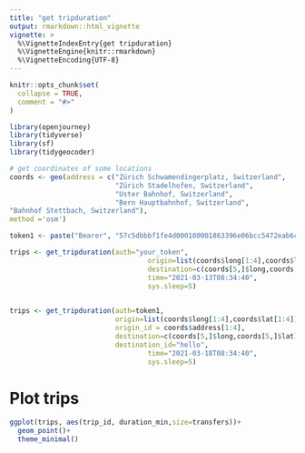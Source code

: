 ```yaml
---
title: "get tripduration"
output: rmarkdown::html_vignette
vignette: >
  %\VignetteIndexEntry{get tripduration}
  %\VignetteEngine{knitr::rmarkdown}
  %\VignetteEncoding{UTF-8}
---
```

```r
knitr::opts_chunk$set(
  collapse = TRUE,
  comment = "#>"
)
```

```r
library(openjourney)
library(tidyverse)
library(sf)
library(tidygeocoder)
```

```r
# get coordinates of some locations
coords <- geo(address = c("Zürich Schwamendingerplatz, Switzerland",
                          "Zürich Stadelhofen, Switzerland",
                          "Uster Bahnhof, Switzerland",
                          "Bern Hauptbahnhof, Switzerland",
"Bahnhof Stettbach, Switzerland"),
method ='osm')

token1 <- paste("Bearer", "57c5dbbbf1fe4d000100001863396e06bcc5472eab6cacd76e44d91e", sep = " ")


```

```r
trips <- get_tripduration(auth="your_token",
                                  origin=list(coords$long[1:4],coords$lat[1:4]),
                                  destination=c(coords[5,]$long,coords[5,]$lat),
                                  time="2021-03-13T08:34:40",
                                  sys.sleep=5)
                              
```

```r
trips <- get_tripduration(auth=token1,
                          origin=list(coords$long[1:4],coords$lat[1:4]),
                          origin_id = coords$address[1:4],
                          destination=c(coords[5,]$long,coords[5,]$lat),
                          destination_id="hello",
                                  time="2021-03-18T08:34:40",
                                  sys.sleep=5)
```

# Plot trips
```r
ggplot(trips, aes(trip_id, duration_min,size=transfers))+
  geom_point()+
  theme_minimal()
```

